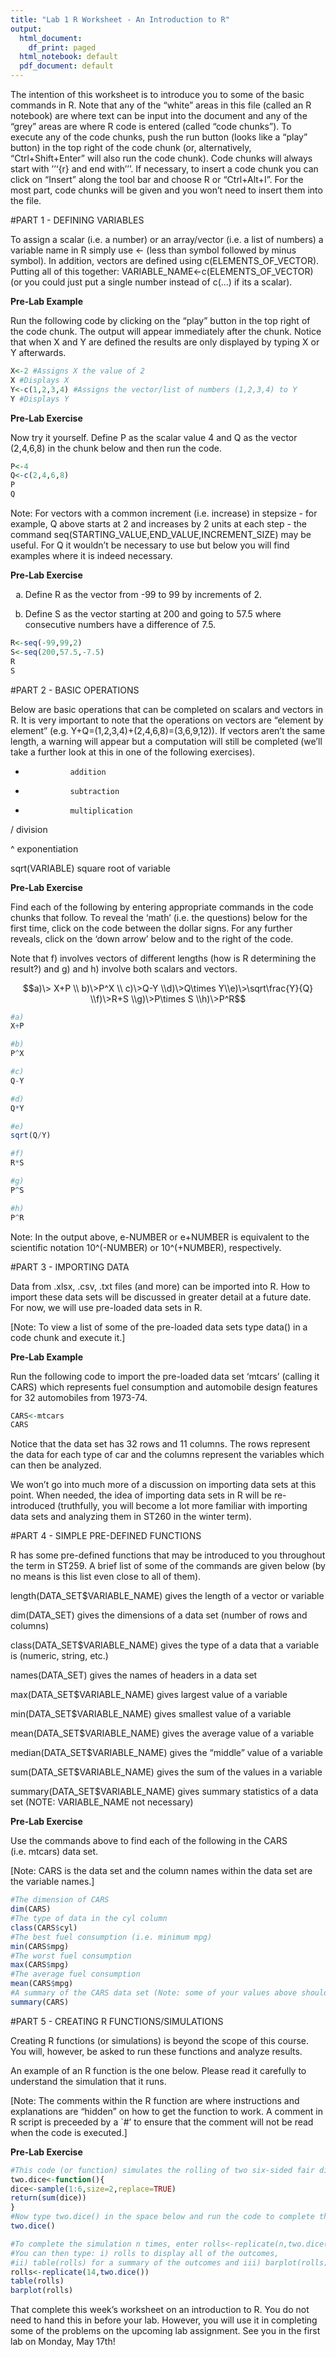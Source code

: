 ---
title: "Lab 1 R Worksheet - An Introduction to R"
output:
  html_document:
    df_print: paged
  html_notebook: default
  pdf_document: default
---

The intention of this worksheet is to introduce you to some of the basic commands in R. Note that any of the "white" areas in this file (called an R notebook) are where text can be input into the document and any of the "grey" areas are where R code is entered (called "code chunks").  To execute any of the code chunks, push the run button (looks like a "play" button) in the top right of the code chunk (or, alternatively, "Ctrl+Shift+Enter" will also run the code chunk).  Code chunks will always start with '''{r} and end with '''.  If necessary, to insert a code chunk you can click on "Insert" along the tool bar and choose R or "Ctrl+Alt+I".  For the most part, code chunks will be given and you won't need to insert them into the file.

#PART 1 - DEFINING VARIABLES

To assign a scalar (i.e. a number) or an array/vector (i.e. a list of numbers) a variable name in R simply use <- (less than symbol followed by minus symbol). In addition, vectors are defined using c(ELEMENTS_OF_VECTOR).  Putting all of this together: VARIABLE_NAME<-c(ELEMENTS_OF_VECTOR)  (or you could just put a single number instead of c(...) if its a scalar).

**Pre-Lab Example**

Run the following code by clicking on the "play" button in the top right of the code chunk. The output will appear immediately after the chunk.  Notice that when X and Y are defined the results are only displayed by typing X or Y afterwards.

```{r}
X<-2 #Assigns X the value of 2
X #Displays X
Y<-c(1,2,3,4) #Assigns the vector/list of numbers (1,2,3,4) to Y
Y #Displays Y
```

**Pre-Lab Exercise**

Now try it yourself.  Define P as the scalar value 4 and Q as the vector (2,4,6,8) in the chunk below and then run the code. 

```{r}
P<-4
Q<-c(2,4,6,8)
P
Q
```

Note: For vectors with a common increment (i.e. increase) in stepsize - for example, Q above starts at 2 and increases by 2 units at each step - the command seq(STARTING_VALUE,END_VALUE,INCREMENT_SIZE)
may be useful.  For Q it wouldn't be necessary to use but below you will find examples where it is indeed necessary.

**Pre-Lab Exercise**

a) Define R as the vector from -99 to 99 by increments of 2.

b) Define S as the vector starting at 200 and going to 57.5 where consecutive numbers have a difference of 7.5.

```{r}
R<-seq(-99,99,2)
S<-seq(200,57.5,-7.5)
R
S
```

#PART 2 - BASIC OPERATIONS

Below are basic operations that can be completed on scalars and vectors in R.  It is very important to note that the operations on vectors are "element by element" (e.g. Y+Q=(1,2,3,4)+(2,4,6,8)=(3,6,9,12)).  If vectors aren't the same length, a warning will appear but a computation will still be completed (we'll take a further look at this in one of the following exercises).

  +               addition
  
  -               subtraction
  
  *               multiplication
  
  /               division
  
  ^               exponentiation
  
  sqrt(VARIABLE)  square root of variable
  

**Pre-Lab Exercise**

Find each of the following by entering appropriate commands in the code chunks that follow. To reveal the 'math' (i.e. the questions) below for the first time, click on the code between the dollar signs.  For any further reveals, click on the 'down arrow' below and to the right of the code.  

Note that f) involves vectors of different lengths (how is R determining the result?) and g) and h) involve both scalars and vectors.
  
  $$a)\> X+P \\ b)\>P^X \\ c)\>Q-Y \\d)\>Q\times Y\\e)\>\sqrt\frac{Y}{Q} \\f)\>R+S \\g)\>P\times S \\h)\>P^R$$
  
```{r}
#a)
X+P
```

```{r}
#b)
P^X

```

```{r}
#c)
Q-Y
```

```{r}
#d)
Q*Y
```

```{r}
#e)
sqrt(Q/Y)
```

```{r}
#f)
R*S
```

```{r}
#g)
P^S
```

```{r}
#h)
P^R
```

Note: In the output above, e-NUMBER or e+NUMBER is equivalent to the scientific notation 10^(-NUMBER) or 10^(+NUMBER), respectively.


#PART 3 - IMPORTING DATA

Data from .xlsx, .csv, .txt files (and more) can be imported into R. How to import these data sets will be discussed in greater detail at a future date. For now, we will use pre-loaded data sets in R.  

[Note: To view a list of some of the pre-loaded data sets type data() in a code chunk and execute it.]

**Pre-Lab Example**

Run the following code to import the pre-loaded data set 'mtcars' (calling it CARS) which represents fuel consumption and automobile design features for 32 automobiles from 1973-74.

```{r}
CARS<-mtcars
CARS
```

Notice that the data set has 32 rows and 11 columns.  The rows represent the data for each type of car and the columns represent the variables which can then be analyzed.

We won't go into much more of a discussion on importing data sets at this point.  When needed, the idea of importing data sets in R will be re-introduced (truthfully, you will become a lot more familiar with importing data sets and analyzing them in ST260 in the winter term).

#PART 4 - SIMPLE PRE-DEFINED FUNCTIONS

R has some pre-defined functions that may be introduced to you throughout the term in ST259.  A brief list of some of the commands are given below (by no means is this list even close to all of them).

  length(DATA_SET$VARIABLE_NAME)    gives the length of a vector or variable
  
  dim(DATA_SET)                     gives the dimensions of a data set (number of rows and columns)
  
  class(DATA_SET$VARIABLE_NAME)     gives the type of a data that a variable is (numeric, string, etc.)
  
  names(DATA_SET)                   gives the names of headers in a data set
  
  max(DATA_SET$VARIABLE_NAME)       gives largest value of a variable
 
  min(DATA_SET$VARIABLE_NAME)       gives smallest value of a variable
  
  mean(DATA_SET$VARIABLE_NAME)      gives the average value of a variable
  
  median(DATA_SET$VARIABLE_NAME)    gives the "middle" value of a variable
  
  sum(DATA_SET$VARIABLE_NAME)       gives the sum of the values in a variable
  
  summary(DATA_SET$VARIABLE_NAME)   gives summary statistics of a data set (NOTE: VARIABLE_NAME not necessary)
 
**Pre-Lab Exercise**

Use the commands above to find each of the following in the CARS (i.e. mtcars) data set. 

[Note: CARS is the data set and the column names within the data set are the variable names.] 

```{r}
#The dimension of CARS
dim(CARS)
#The type of data in the cyl column
class(CARS$cyl)
#The best fuel consumption (i.e. minimum mpg)
min(CARS$mpg)
#The worst fuel consumption
max(CARS$mpg)
#The average fuel consumption
mean(CARS$mpg)
#A summary of the CARS data set (Note: some of your values above should be in this table)
summary(CARS)
```
  
#PART 5 - CREATING R FUNCTIONS/SIMULATIONS

Creating R functions (or simulations) is beyond the scope of this course.  You will, however, be asked to run these functions and analyze results.

An example of an R function is the one below.  Please read it carefully to understand the simulation that it runs. 

[Note: The comments within the R function are where instructions and explanations are "hidden" on how to get the function to work.  A comment in R script is preceeded by a `#' to ensure that the comment will not be read when the code is executed.]

**Pre-Lab Exercise**

```{r}
#This code (or function) simulates the rolling of two six-sided fair dice and summing their results together.
two.dice<-function(){
dice<-sample(1:6,size=2,replace=TRUE)
return(sum(dice))
}
#Now type two.dice() in the space below and run the code to complete the simulation of rolling two dice once.
two.dice()

```


```{r}
#To complete the simulation n times, enter rolls<-replicate(n,two.dice()) in the space below. Be sure to substitute appropriately for n (the number of simulations that you want to run). 
#You can then type: i) rolls to display all of the outcomes, 
#ii) table(rolls) for a summary of the outcomes and iii) barplot(rolls) to generate a bar chart of the outcomes.
rolls<-replicate(14,two.dice())
table(rolls)
barplot(rolls)

```

That complete this week's worksheet on an introduction to R.  You do not need to hand this in before your lab.  However, you will use it in completing some of the problems on the upcoming lab assignment. See you in the first lab on Monday, May 17th!

